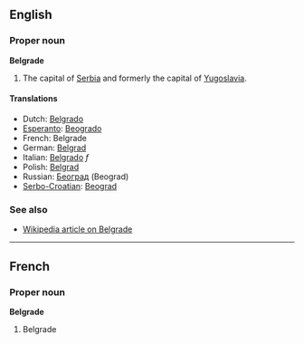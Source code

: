 ==English==
===Proper noun===
'''Belgrade'''

#The capital of [[Serbia]] and formerly the capital of [[Yugoslavia]].

====Translations====
*Dutch: [[Belgrado]]
*[[Esperanto]]: [[Beogrado]]
*French: Belgrade
*German: [[Belgrad]]
*Italian: [[Belgrado]] ''f''
*Polish: [[Belgrad]]
*Russian: [[Београд]] (Beograd)
*[[Serbo-Croatian]]: [[Beograd]]

===See also===
*[[w:Belgrade|Wikipedia article on Belgrade]]

----

==French==
===Proper noun===
'''Belgrade'''

#Belgrade